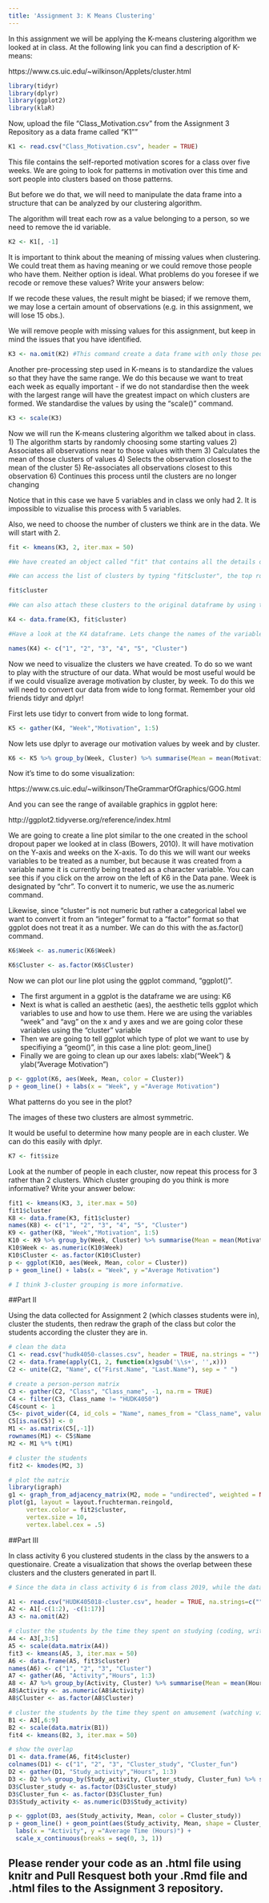 ```yaml
---
title: 'Assignment 3: K Means Clustering'
---
```


In this assignment we will be applying the K-means clustering algorithm we looked at in class. At the following link you can find a description of K-means:

https://www.cs.uic.edu/~wilkinson/Applets/cluster.html


```r
library(tidyr)
library(dplyr)
library(ggplot2)
library(klaR)
```

Now, upload the file "Class_Motivation.csv" from the Assignment 3 Repository as a data frame called "K1""
```r

K1 <- read.csv("Class_Motivation.csv", header = TRUE)

```

This file contains the self-reported motivation scores for a class over five weeks. We are going to look for patterns in motivation over this time and sort people into clusters based on those patterns.

But before we do that, we will need to manipulate the data frame into a structure that can be analyzed by our clustering algorithm.

The algorithm will treat each row as a value belonging to a person, so we need to remove the id variable.

```r

K2 <- K1[, -1]

```

It is important to think about the meaning of missing values when clustering. We could treat them as having meaning or we could remove those people who have them. Neither option is ideal. What problems do you foresee if we recode or remove these values? Write your answers below:

If we recode these values, the result might be biased; if we remove them, we may lose a certain amount of observations (e.g. in this assignment, we will lose 15 obs.).


We will remove people with missing values for this assignment, but keep in mind the issues that you have identified.


```r

K3 <- na.omit(K2) #This command create a data frame with only those people with no missing values. It "omits" all rows with missing values, also known as a "listwise deletion". EG - It runs down the list deleting rows as it goes.

```

Another pre-processing step used in K-means is to standardize the values so that they have the same range. We do this because we want to treat each week as equally important - if we do not standardise then the week with the largest range will have the greatest impact on which clusters are formed. We standardise the values by using the "scale()" command.

```r
K3 <- scale(K3)

```


Now we will run the K-means clustering algorithm we talked about in class. 
1) The algorithm starts by randomly choosing some starting values 
2) Associates all observations near to those values with them
3) Calculates the mean of those clusters of values
4) Selects the observation closest to the mean of the cluster
5) Re-associates all observations closest to this observation
6) Continues this process until the clusters are no longer changing

Notice that in this case we have 5 variables and in class we only had 2. It is impossible to vizualise this process with 5 variables.

Also, we need to choose the number of clusters we think are in the data. We will start with 2.

```r
fit <- kmeans(K3, 2, iter.max = 50)

#We have created an object called "fit" that contains all the details of our clustering including which observations belong to each cluster.

#We can access the list of clusters by typing "fit$cluster", the top row corresponds to the original order the rows were in. Notice we have deleted some rows.

fit$cluster

#We can also attach these clusters to the original dataframe by using the "data.frame" command to create a new data frame called K4.

K4 <- data.frame(K3, fit$cluster)

#Have a look at the K4 dataframe. Lets change the names of the variables to make it more convenient with the names() command.

names(K4) <- c("1", "2", "3", "4", "5", "Cluster")

```

Now we need to visualize the clusters we have created. To do so we want to play with the structure of our data. What would be most useful would be if we could visualize average motivation by cluster, by week. To do this we will need to convert our data from wide to long format. Remember your old friends tidyr and dplyr!

First lets use tidyr to convert from wide to long format.
```r

K5 <- gather(K4, "Week","Motivation", 1:5)
```

Now lets use dplyr to average our motivation values by week and by cluster.

```r

K6 <- K5 %>% group_by(Week, Cluster) %>% summarise(Mean = mean(Motivation))

```

Now it's time to do some visualization: 

https://www.cs.uic.edu/~wilkinson/TheGrammarOfGraphics/GOG.html

And you can see the range of available graphics in ggplot here:

http://ggplot2.tidyverse.org/reference/index.html

We are going to create a line plot similar to the one created in the school dropout paper we looked at in class (Bowers, 2010). It will have motivation on the Y-axis and weeks on the X-axis. To do this we will want our weeks variables to be treated as a number, but because it was created from a variable name it is currently being treated as a character variable. You can see this if you click on the arrow on the left of K6 in the Data pane. Week is designated by "chr". To convert it to numeric, we use the as.numeric command. 

Likewise, since "cluster" is not numeric but rather a categorical label we want to convert it from an "integer" format to a "factor" format so that ggplot does not treat it as a number. We can do this with the as.factor() command.

```r

K6$Week <- as.numeric(K6$Week)

K6$Cluster <- as.factor(K6$Cluster) 

```

Now we can plot our line plot using the ggplot command, "ggplot()".

- The first argument in a ggplot is the dataframe we are using: K6
- Next is what is called an aesthetic (aes), the aesthetic tells ggplot which variables to use and how to use them. Here we are using the variables "week" and "avg" on the x and y axes and we are going color these variables using the "cluster" variable
- Then we are going to tell ggplot which type of plot we want to use by specifiying a "geom()", in this case a line plot: geom_line()
- Finally we are going to clean up our axes labels: xlab("Week") & ylab("Average Motivation")

```r
p <- ggplot(K6, aes(Week, Mean, color = Cluster)) 
p + geom_line() + labs(x = "Week", y ="Average Motivation")
```

What patterns do you see in the plot?

The images of these two clusters are almost symmetric.


It would be useful to determine how many people are in each cluster. We can do this easily with dplyr.

```r
K7 <- fit$size
```

Look at the number of people in each cluster, now repeat this process for 3 rather than 2 clusters. Which cluster grouping do you think is more informative? Write your answer below:

```r
fit1 <- kmeans(K3, 3, iter.max = 50)
fit1$cluster
K8 <- data.frame(K3, fit1$cluster)
names(K8) <- c("1", "2", "3", "4", "5", "Cluster")
K9 <- gather(K8, "Week","Motivation", 1:5)
K10 <- K9 %>% group_by(Week, Cluster) %>% summarise(Mean = mean(Motivation))
K10$Week <- as.numeric(K10$Week)
K10$Cluster <- as.factor(K10$Cluster) 
p <- ggplot(K10, aes(Week, Mean, color = Cluster)) 
p + geom_line() + labs(x = "Week", y ="Average Motivation")

# I think 3-cluster grouping is more informative.
```


##Part II

Using the data collected for Assignment 2 (which classes students were in), cluster the students, then redraw the graph of the class but color the students according the cluster they are in.

```r
# clean the data
C1 <- read.csv("hudk4050-classes.csv", header = TRUE, na.strings = "")
C2 <- data.frame(apply(C1, 2, function(x)gsub('\\s+', '',x)))
C2 <- unite(C2, "Name", c("First.Name", "Last.Name"), sep = " ")

# create a person-person matrix
C3 <- gather(C2, "Class", "Class_name", -1, na.rm = TRUE)
C4 <- filter(C3, Class_name != "HUDK4050")
C4$count <- 1
C5<- pivot_wider(C4, id_cols = "Name", names_from = "Class_name", values_from = "count")
C5[is.na(C5)] <- 0
M1 <- as.matrix(C5[,-1])
rownames(M1) <- C5$Name
M2 <- M1 %*% t(M1)

# cluster the students
fit2 <- kmodes(M2, 3)

# plot the matrix
library(igraph)
g1 <- graph_from_adjacency_matrix(M2, mode = "undirected", weighted = NULL, diag = FALSE)
plot(g1, layout = layout.fruchterman.reingold, 
     vertex.color = fit2$cluster,
     vertex.size = 10,
     vertex.label.cex = .5)

```


##Part III

In class activity 6 you clustered students in the class by the answers to a questionaire. Create a visualization that shows the overlap between these clusters and the clusters generated in part II.

```r
# Since the data in class activity 6 is from class 2019, while the data in Part 2 is from class 2018, I am not sure how to show their overlap if they are collected from different people. Therefore, I will use "HUDK405018-cluster.csv" as my data, cluster the students by the time they spent on studying (coding, writing papers, reading) and the time they spent on amusement (watching videos for fun, cooking, social media and social activities), and then show the overlap.

A1 <- read.csv("HUDK405018-cluster.csv", header = TRUE, na.strings=c("","NA"))
A2 <- A1[-c(1:2), -c(1:17)]
A3 <- na.omit(A2)

# cluster the students by the time they spent on studying (coding, writing papers, reading)
A4 <- A3[,3:5]
A5 <- scale(data.matrix(A4))
fit3 <- kmeans(A5, 3, iter.max = 50)
A6 <- data.frame(A5, fit3$cluster)
names(A6) <- c("1", "2", "3", "Cluster")
A7 <- gather(A6, "Activity","Hours", 1:3)
A8 <- A7 %>% group_by(Activity, Cluster) %>% summarise(Mean = mean(Hours))
A8$Activity <- as.numeric(A8$Activity)
A8$Cluster <- as.factor(A8$Cluster)

# cluster the students by the time they spent on amusement (watching videos for fun, cooking, social media and social activities)
B1 <- A3[,6:9]
B2 <- scale(data.matrix(B1))
fit4 <- kmeans(B2, 3, iter.max = 50)

# show the overlap
D1 <- data.frame(A6, fit4$cluster)
colnames(D1) <- c("1", "2", "3", "Cluster_study", "Cluster_fun")
D2 <- gather(D1, "Study_activity","Hours", 1:3)
D3 <- D2 %>% group_by(Study_activity, Cluster_study, Cluster_fun) %>% summarise(Mean = mean(Hours))
D3$Cluster_study <- as.factor(D3$Cluster_study)
D3$Cluster_fun <- as.factor(D3$Cluster_fun)
D3$Study_activity <- as.numeric(D3$Study_activity)

p <- ggplot(D3, aes(Study_activity, Mean, color = Cluster_study)) 
p + geom_line() + geom_point(aes(Study_activity, Mean, shape = Cluster_fun)) +
  labs(x = "Activity", y ="Average Time (Hours)") + 
  scale_x_continuous(breaks = seq(0, 3, 1)) 

```


## Please render your code as an .html file using knitr and Pull Resquest both your .Rmd file and .html files to the Assignment 3 repository.

